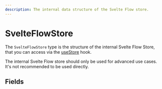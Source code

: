 ```yaml
---
description: The internal data structure of the Svelte Flow store.
---
```



# SvelteFlowStore

The `SvelteFlowStore` type is the structure of the internal Svelte Flow Store, that you can access via the [useStore](/api-reference/hooks/use-store) hook.

<Callout type="info">
  The internal Svelte Flow store should only be used for advanced use cases. It's not
  recommended to be used directly.
</Callout>

## Fields

<APIDocs typeName="SvelteFlowStore" />
